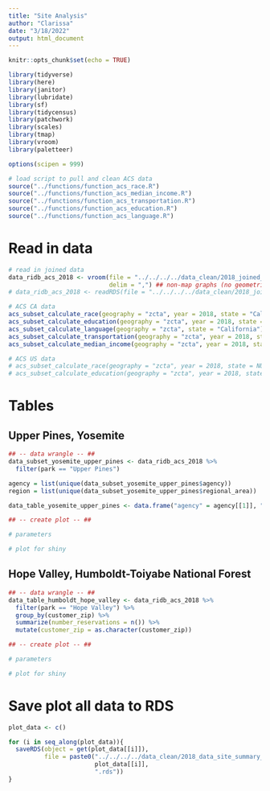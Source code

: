 ```yaml
---
title: "Site Analysis"
author: "Clarissa"
date: "3/18/2022"
output: html_document
---
```


```r
knitr::opts_chunk$set(echo = TRUE)

library(tidyverse)
library(here)
library(janitor)
library(lubridate)
library(sf)
library(tidycensus)
library(patchwork)
library(scales)
library(tmap)
library(vroom)
library(paletteer)

options(scipen = 999)

# load script to pull and clean ACS data
source("../functions/function_acs_race.R")
source("../functions/function_acs_median_income.R")
source("../functions/function_acs_transportation.R")
source("../functions/function_acs_education.R")
source("../functions/function_acs_language.R")
```

# Read in data

```r
# read in joined data
data_ridb_acs_2018 <- vroom(file = "../../../../data_clean/2018_joined_data.csv",
                            delim = ",") ## non-map graphs (no geometries)
# data_ridb_acs_2018 <- readRDS(file = "../../../../data_clean/2018_joined_data.rds") ## maps (don't use RDS for non-map viz, too slow)

# ACS CA data
acs_subset_calculate_race(geography = "zcta", year = 2018, state = "California")
acs_subset_calculate_education(geography = "zcta", year = 2018, state = "California")
acs_subset_calculate_language(geography = "zcta", state = "California")
acs_subset_calculate_transportation(geography = "zcta", year = 2018, state = "California")
acs_subset_calculate_median_income(geography = "zcta", year = 2018, state = "California")

# ACS US data
# acs_subset_calculate_race(geography = "zcta", year = 2018, state = NULL)
# acs_subset_calculate_education(geography = "zcta", year = 2018, state = NULL)
```


# Tables

## Upper Pines, Yosemite

```r
## -- data wrangle -- ##
data_subset_yosemite_upper_pines <- data_ridb_acs_2018 %>% 
  filter(park == "Upper Pines") 

agency = list(unique(data_subset_yosemite_upper_pines$agency))
region = list(unique(data_subset_yosemite_upper_pines$regional_area))

data_table_yosemite_upper_pines <- data.frame("agency" = agency[[1]], "region" = region[[1]])

## -- create plot -- ##

# parameters

# plot for shiny


```

## Hope Valley, Humboldt-Toiyabe National Forest

```r
## -- data wrangle -- ##
data_table_humboldt_hope_valley <- data_ridb_acs_2018 %>% 
  filter(park == "Hope Valley") %>% 
  group_by(customer_zip) %>% 
  summarize(number_reservations = n()) %>% 
  mutate(customer_zip = as.character(customer_zip))

## -- create plot -- ##

# parameters

# plot for shiny


```


# Save plot all data to RDS

```r
plot_data <- c()

for (i in seq_along(plot_data)){
  saveRDS(object = get(plot_data[[i]]),
          file = paste0("../../../../data_clean/2018_data_site_summary_tables/2018_", 
                        plot_data[[i]],
                        ".rds"))
}
```